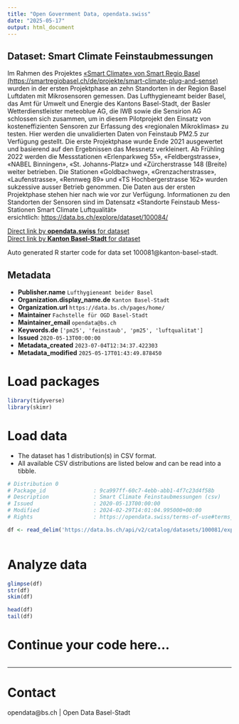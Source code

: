 ```yaml
---
title: "Open Government Data, opendata.swiss"
date: "2025-05-17"
output: html_document
---
```


## Dataset: Smart Climate Feinstaubmessungen

Im Rahmen des Projektes [«Smart Climate» von Smart Regio Basel (https://smartregiobasel.ch/de/projekte/smart-climate-plug-and-sense)](https://smartregiobasel.ch/de/projekte/smart-climate-plug-and-sense) wurden in der ersten Projektphase an zehn Standorten in der Region Basel Luftdaten mit Mikrosensoren gemessen. Das Lufthygieneamt beider Basel, das Amt für Umwelt und Energie des Kantons Basel-Stadt, der Basler Wetterdienstleister meteoblue AG, die IWB sowie die Sensirion AG schlossen sich zusammen, um in diesem Pilotprojekt den Einsatz von kosteneffizienten Sensoren zur Erfassung des «regionalen Mikroklimas» zu testen. Hier werden die unvalidierten Daten von Feinstaub PM2.5 zur Verfügung gestellt. Die erste Projektphase wurde Ende 2021 ausgewertet und basierend auf den Ergebnissen das Messnetz verkleinert. Ab Frühling 2022 werden die Messstationen «Erlenparkweg 55», «Feldbergstrasse», «NABEL Binningen», «St. Johanns-Platz» und «Zürcherstrasse 148 (Breite) weiter betrieben. Die Stationen «Goldbachweg», «Grenzacherstrasse», «Laufenstrasse», «Rennweg 89» und «TS Hochbergerstrasse 162» wurden sukzessive ausser Betrieb genommen. Die Daten aus der ersten Projektphase stehen hier nach wie vor zur Verfügung. Informationen zu den Standorten der Sensoren sind im Datensatz «Standorte Feinstaub Mess-Stationen Smart Climate Luftqualität» ersichtlich: [https://data.bs.ch/explore/dataset/100084/](https://data.bs.ch/explore/dataset/100084/)  

[Direct link by **opendata.swiss** for dataset](https://opendata.swiss/de/dataset/smart-climate-feinstaubmessungen)<br>
[Direct link by **Kanton Basel-Stadt** for dataset](https://data.bs.ch/explore/dataset/100081/)

Auto generated R starter code for data set 100081@kanton-basel-stadt.

## Metadata

- **Publisher.name** `Lufthygieneamt beider Basel`
- **Organization.display_name.de** `Kanton Basel-Stadt`
- **Organization.url** `https://data.bs.ch/pages/home/`
- **Maintainer** `Fachstelle für OGD Basel-Stadt`
- **Maintainer_email** `opendata@bs.ch`
- **Keywords.de** `['pm25', 'feinstaub', 'pm25', 'luftqualitat']`
- **Issued** `2020-05-13T00:00:00`
- **Metadata_created** `2023-07-04T12:34:37.422303`
- **Metadata_modified** `2025-05-17T01:43:49.878450`


# Load packages

```r

library(tidyverse)
library(skimr)

```

# Load data

-   The dataset has 1 distribution(s) in CSV format.
-   All available CSV distributions are listed below and can be read into a tibble.

```r

# Distribution 0
# Package_id               : 9ca997ff-60c7-4ebb-abb1-4f7c23d4f58b
# Description              : Smart Climate Feinstaubmessungen (csv)
# Issued                   : 2020-05-13T00:00:00
# Modified                 : 2024-02-29T14:01:04.995000+00:00
# Rights                   : https://opendata.swiss/terms-of-use#terms_by

df <- read_delim('https://data.bs.ch/api/v2/catalog/datasets/100081/exports/csv?use_labels=true')



```

# Analyze data

```r

glimpse(df)
str(df)
skim(df)

head(df)
tail(df)

```

# Continue your code here...

```r

```

------------------------------------------------------------------------

# Contact

opendata@bs.ch | Open Data Basel-Stadt

